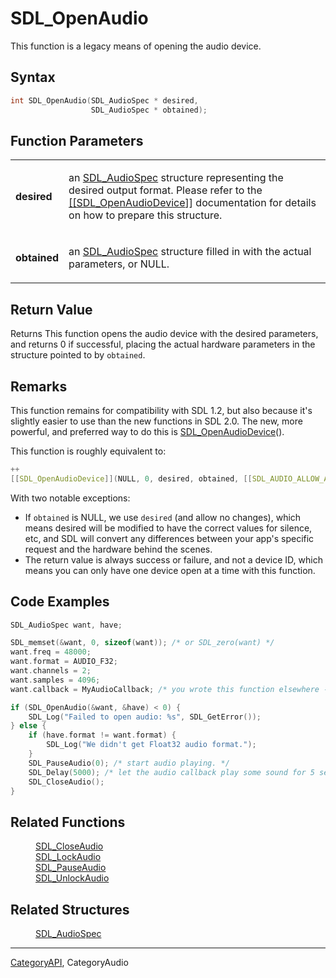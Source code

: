 = SDL_OpenAudio =

This function is a legacy means of opening the audio device.

== Syntax ==

<syntaxhighlight lang='c'>
int SDL_OpenAudio(SDL_AudioSpec * desired,
                  SDL_AudioSpec * obtained);
</syntaxhighlight>

== Function Parameters ==

{|
|'''desired'''
|an [[SDL_AudioSpec]] structure representing the desired output format. Please refer to the [[[[SDL_OpenAudioDevice]]]] documentation for details on how to prepare this structure.
|-
|'''obtained'''
|an [[SDL_AudioSpec]] structure filled in with the actual parameters, or NULL.
|}

== Return Value ==

Returns This function opens the audio device with the desired parameters,
and returns 0 if successful, placing the actual hardware parameters in the
structure pointed to by <code>obtained</code>.



== Remarks ==

This function remains for compatibility with SDL 1.2, but also because
it's slightly easier to use than the new functions in SDL 2.0. The new,
more powerful, and preferred way to do this is [[SDL_OpenAudioDevice]]().

This function is roughly equivalent to:



<syntaxhighlight lang='c'>++
[[SDL_OpenAudioDevice]](NULL, 0, desired, obtained, [[SDL_AUDIO_ALLOW_ANY_CHANGE]]);
</syntaxhighlight>

With two notable exceptions:

* If <code>obtained</code> is NULL, we use <code>desired</code> (and allow no changes), which means desired will be modified to have the correct values for silence, etc, and SDL will convert any differences between your app's specific request and the hardware behind the scenes. 
* The return value is always success or failure, and not a device ID, which means you can only have one device open at a time with this function.

== Code Examples ==

<syntaxhighlight lang='c++'>
SDL_AudioSpec want, have;

SDL_memset(&want, 0, sizeof(want)); /* or SDL_zero(want) */
want.freq = 48000;
want.format = AUDIO_F32;
want.channels = 2;
want.samples = 4096;
want.callback = MyAudioCallback; /* you wrote this function elsewhere -- see SDL_AudioSpec for details */

if (SDL_OpenAudio(&want, &have) < 0) {
    SDL_Log("Failed to open audio: %s", SDL_GetError());
} else {
    if (have.format != want.format) {
        SDL_Log("We didn't get Float32 audio format.");
    }
    SDL_PauseAudio(0); /* start audio playing. */
    SDL_Delay(5000); /* let the audio callback play some sound for 5 seconds. */
    SDL_CloseAudio();
}
</syntaxhighlight>


== Related Functions ==

:[[SDL_CloseAudio]]
:[[SDL_LockAudio]]
:[[SDL_PauseAudio]]
:[[SDL_UnlockAudio]]


== Related Structures ==

:[[SDL_AudioSpec]]

----
[[CategoryAPI]], CategoryAudio


